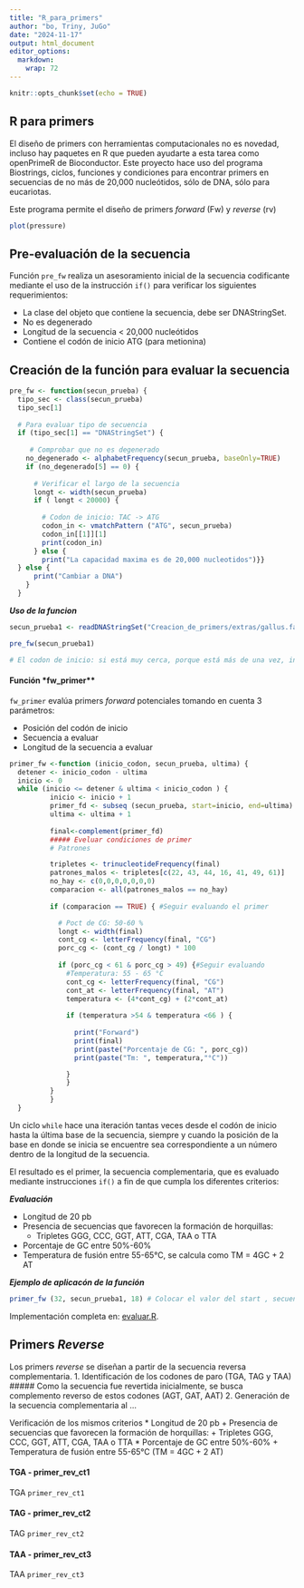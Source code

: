 ```yaml
---
title: "R_para_primers"
author: "bo, Triny, JuGo"
date: "2024-11-17"
output: html_document
editor_options: 
  markdown: 
    wrap: 72
---
```


```r
knitr::opts_chunk$set(echo = TRUE)
```

## R para primers

El diseño de primers con herramientas computacionales no es novedad,
incluso hay paquetes en R que pueden ayudarte a esta tarea como
openPrimeR de Bioconductor. Este proyecto hace uso del programa
Biostrings, ciclos, funciones y condiciones para encontrar primers en
secuencias de no más de 20,000 nucleótidos, sólo de DNA, sólo para
eucariotas.

Este programa permite el diseño de primers *forward* (Fw) y *reverse*
(rv)

```r
plot(pressure)
```

## Pre-evaluación de la secuencia

Función `pre_fw` realiza un asesoramiento inicial de la secuencia
codificante mediante el uso de la instrucción `if()` para verificar los
siguientes requerimientos:

-   La clase del objeto que contiene la secuencia, debe ser DNAStringSet.
-   No es degenerado
-   Longitud de la secuencia \< 20,000 nucleótidos
-   Contiene el codón de inicio ATG (para metionina)

## Creación de la función para evaluar la secuencia

```r
pre_fw <- function(secun_prueba) {
  tipo_sec <- class(secun_prueba)
  tipo_sec[1]
  
  # Para evaluar tipo de secuencia
  if (tipo_sec[1] == "DNAStringSet") {
   
     # Comprobar que no es degenerado
    no_degenerado <- alphabetFrequency(secun_prueba, baseOnly=TRUE)
    if (no_degenerado[5] == 0) {
      
      # Verificar el largo de la secuencia
      longt <- width(secun_prueba)
      if ( longt < 20000) {
        
        # Codon de inicio: TAC -> ATG
        codon_in <- vmatchPattern ("ATG", secun_prueba)
        codon_in[[1]][1]
        print(codon_in)
      } else { 
        print("La capacidad maxima es de 20,000 nucleotidos")}}
  } else { 
      print("Cambiar a DNA")
    }
  }

```

***Uso de la funcion***

```r
secun_prueba1 <- readDNAStringSet("Creacion_de_primers/extras/gallus.fasta") # 1. Cargar secuencia

pre_fw(secun_prueba1) 

# El codon de inicio: si está muy cerca, porque está más de una vez, intenete con otras posiciones

```

#### Función *fw_primer**

`fw_primer` evalúa primers _forward_ potenciales tomando en cuenta 3
parámetros:

-   Posición del codón de inicio
-   Secuencia a evaluar
-   Longitud de la secuencia a evaluar

```r
primer_fw <-function (inicio_codon, secun_prueba, ultima) {
  detener <- inicio_codon - ultima
  inicio <- 0
  while (inicio <= detener & ultima < inicio_codon ) {
          inicio <- inicio + 1  
          primer_fd <- subseq (secun_prueba, start=inicio, end=ultima) 
          ultima <- ultima + 1
          
          final<-complement(primer_fd)
          ##### Eveluar condiciones de primer
          # Patrones

          tripletes <- trinucleotideFrequency(final)
          patrones_malos <- tripletes[c(22, 43, 44, 16, 41, 49, 61)]
          no_hay <- c(0,0,0,0,0,0,0)
          comparacion <- all(patrones_malos == no_hay)
          
          if (comparacion == TRUE) { #Seguir evaluando el primer 

            # Poct de CG: 50-60 %
            longt <- width(final)
            cont_cg <- letterFrequency(final, "CG")
            porc_cg <- (cont_cg / longt) * 100
            
            if (porc_cg < 61 & porc_cg > 49) {#Seguir evaluando
              #Temperatura: 55 - 65 °C
              cont_cg <- letterFrequency(final, "CG")
              cont_at <- letterFrequency(final, "AT")
              temperatura <- (4*cont_cg) + (2*cont_at)
              
              if (temperatura >54 & temperatura <66 ) {
                
                print("Forward")
                print(final)
                print(paste("Porcentaje de CG: ", porc_cg))
                print(paste("Tm: ", temperatura,"°C"))

              }
              }
          }
          } 
  } 
```

Un ciclo `while` hace una iteración tantas veces desde el codón de inicio hasta la última base de la secuencia, siempre y cuando la posición de la base en donde se inicia se encuentre sea correspondiente a un número dentro de la longitud de la secuencia.  

El resultado es el primer, la secuencia complementaria, que es evaluado mediante instrucciones `if()` a fin de que cumpla los diferentes criterios:

***Evaluación*** 

* Longitud de 20 pb 
+ Presencia de secuencias que favorecen la formación de horquillas: 
  + Tripletes GGG, CCC, GGT, ATT, CGA, TAA o TTA 
* Porcentaje de GC entre 50%-60% 
+ Temperatura de fusión entre 55-65°C, se calcula como TM = 4GC + 2 AT

***Ejemplo de aplicacón de la función***

```r
primer_fw (32, secun_prueba1, 18) # Colocar el valor del start , secuencia, long del primer.
```

Implementación completa en: [evaluar.R](scrips/evaluar.R).

## Primers *Reverse*
Los primers _reverse_ se diseñan a partir de la secuencia reversa complementaria. 
1. Identificación de los codones de paro (TGA, TAG y TAA)
##### Como la secuencia fue revertida inicialmente, se busca complemento reverso de estos codones (AGT, GAT, AAT)
2. Generación de la secuencia complementaria al ...

Verificación de los mismos criterios 
* Longitud de 20 pb 
+ Presencia de secuencias que favorecen la formación de horquillas: 
  + Tripletes GGG, CCC, GGT, ATT, CGA, TAA o TTA 
* Porcentaje de GC entre 50%-60% 
+ Temperatura de fusión entre 55-65°C (TM = 4GC + 2 AT)

#### TGA - **primer_rev_ct1**

TGA `primer_rev_ct1`

#### TAG - **primer_rev_ct2**

TAG `primer_rev_ct2`

#### TAA - **primer_rev_ct3**

TAA `primer_rev_ct3`
